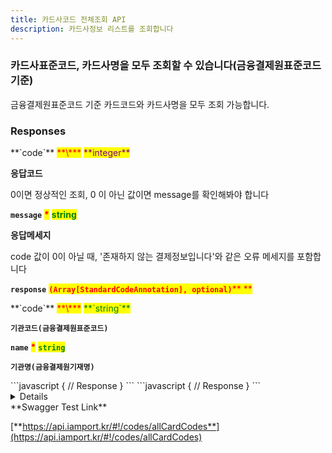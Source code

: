```yaml
---
title: 카드사코드 전체조회 API
description: 카드사정보 리스트를 조회합니다
---
```




### 카드사표준코드, 카드사명을 모두 조회할 수 있습니다(금융결제원표준코드 기준)

<Swagger method="get" path="/cards" baseUrl="https://api.iamport.kr" summary="카드사코드 조회">
<SwaggerDescription>
금융결제원표준코드 기준 카드코드와 카드사명을 모두 조회 가능합니다.

</SwaggerDescription>

### Responses

<SwaggerResponse status="200: OK" description="성공">
<Tabs>
<Tab title="StandardCodeListResponse">
**`code`** <mark style="color:red;">**\***</mark> <mark style="color:purple;">**integer**</mark>

**응답코드**

0이면 정상적인 조회, 0 이 아닌 값이면 message를 확인해봐야 합니다



**`message`** <mark style="color:red;">**\***</mark> <mark style="color:green;">**string**</mark>

**응답메세지**

code 값이 0이 아닐 때, '존재하지 않는 결제정보입니다'와 같은 오류 메세지를 포함합니다



**`response`** <mark style="color:red;">**`(Array[StandardCodeAnnotation], optional)`**</mark><mark style="color:red;">** **</mark>

</Tab>
</Tabs>

<Tabs>
<Tab title="StandardCodeAnnotation">
**`code`** <mark style="color:red;">**\***</mark> <mark style="color:green;">**`string`**</mark>

**`기관코드(금융결제원표준코드)`**



**`name`** <mark style="color:red;">**\***</mark> <mark style="color:green;">**`string`**</mark>

**`기관명(금융결제원기재명)`**

</Tab>
</Tabs>

</SwaggerResponse>

<SwaggerResponse status="401: Unauthorized" description="인증 Token이 전달되지 않았거나 유효하지 않은 경우">
```javascript
{
    // Response
}
```

</SwaggerResponse>

<SwaggerResponse status="404: Not Found" description="코드에 해당되는 카드사정보를 찾을 수 없음">
```javascript
{
    // Response
}
```

</SwaggerResponse>

</Swagger>

<Details>
<p slot="summary">Response Model Schema</p>

```
{
  "code": 0,
  "message": "string",
  "response": [
    {
      "code": "string",
      "name": "string"
    }
  ]
}
```

</Details>

<Hint style="success">
**Swagger Test Link**

[**https://api.iamport.kr/#!/codes/allCardCodes**](https://api.iamport.kr/#!/codes/allCardCodes)
</Hint>
